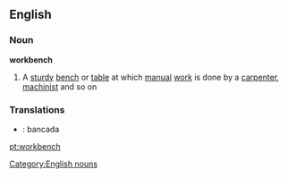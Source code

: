 ==English==
===Noun===
'''workbench'''
#A [[sturdy]] [[bench]] or [[table]] at which [[manual]] [[work]] is done by a [[carpenter]], [[machinist]] and so on
[[Category:English nouns]]

===Translations===
*{{pt}}: bancada

[[pt:workbench]]